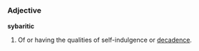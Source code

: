 =={{en}}==

=== Adjective ===

'''sybaritic'''

#Of or having the qualities of self-indulgence or [[decadence]].